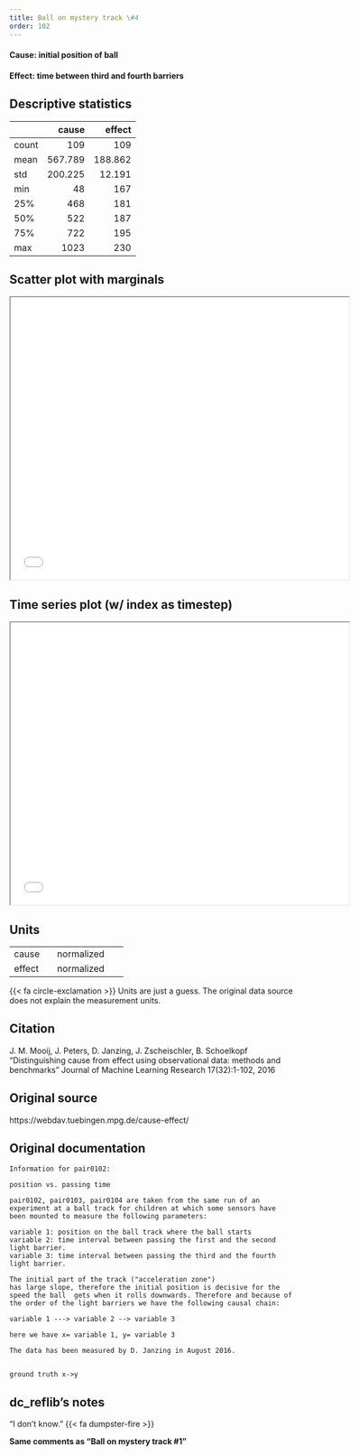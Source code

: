 ```yaml
---
title: Ball on mystery track \#4
order: 102
---
```


#### **Cause**: initial position of ball
#### **Effect**: time between third and fourth barriers

## Descriptive statistics
|       |    cause |   effect |
|:------|---------:|---------:|
| count |  109     |  109     |
| mean  |  567.789 |  188.862 |
| std   |  200.225 |   12.191 |
| min   |   48     |  167     |
| 25%   |  468     |  181     |
| 50%   |  522     |  187     |
| 75%   |  722     |  195     |
| max   | 1023     |  230     |

## Scatter plot with marginals

```{=html}
<iframe width=600 height=500 src="plots/scatter_0103.html"></iframe>
```

## Time series plot (w/ index as timestep)

```{=html}
<iframe width=600 height=500 src="plots/series_0103.html"></iframe>
```

## Units
+----------+-----------------+
| cause    | normalized      |
+----------+-----------------+
| effect   | normalized      |
+----------+-----------------+
{{< fa circle-exclamation >}} Units are just a guess. The original data source does not explain the measurement units. 


## Citation
J. M. Mooij, J. Peters, D. Janzing, J. Zscheischler, B. Schoelkopf
"Distinguishing cause from effect using observational data: methods and benchmarks"
Journal of Machine Learning Research 17(32):1-102, 2016

## Original source
https://webdav.tuebingen.mpg.de/cause-effect/

## Original documentation
```
Information for pair0102:

position vs. passing time

pair0102, pair0103, pair0104 are taken from the same run of an experiment at a ball track for children at which some sensors have been mounted to measure the following parameters:

variable 1: position on the ball track where the ball starts
variable 2: time interval between passing the first and the second light barrier.
variable 3: time interval between passing the third and the fourth light barrier.

The initial part of the track ("acceleration zone")
has large slope, therefore the initial position is decisive for the speed the ball  gets when it rolls downwards. Therefore and because of the order of the light barriers we have the following causal chain:

variable 1 ---> variable 2 --> variable 3 

here we have x= variable 1, y= variable 3

The data has been measured by D. Janzing in August 2016. 


ground truth x->y

```

## dc_reflib's notes
::: {.callout-note title="Operational Causality"}
"I don't know." {{< fa dumpster-fire >}}

**Same comments as "Ball on mystery track \#1"** 
:::